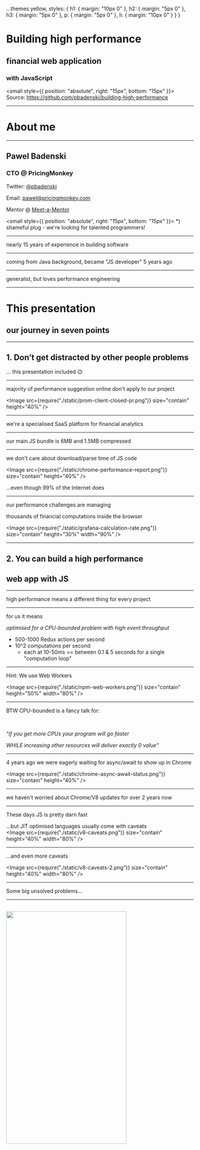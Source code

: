 
  ...themes.yellow,
  styles: {
    h1: { margin: "10px 0" },
    h2: { margin: "5px 0" },
    h3: { margin: "5px 0" },
    p: { margin: "5px 0" },
    li: { margin: "10px 0" }
  }
}

# Building high performance 
## financial web application
### with JavaScript

<small style={{ position: "absolute", right: "15px", bottom: "15px" }}>
Source: <a href="https://github.com/pbadenski/building-high-performance">https://github.com/pbadenski/building-high-performance</a>
</small>

---

# About me

---

## Pawel Badenski  
### CTO @ PricingMonkey  

Twitter: <a href="https://twitter.com/pbadenski">@pbadenski</a>

Email: <a mailto="pawel@pricingmonkey.com">pawel@pricingmonkey.com</a>

Mentor @ <a href="https://meetamentor.co.uk">Meet-a-Mentor</a>

<small style={{ position: "absolute", right: "15px", bottom: "15px" }}>
*) shameful plug - we're looking for talented programmers!
</small>

---

nearly 15 years of experience in building software

---

coming from Java background, became "JS developer" 5 years ago

---

generalist, but loves performance engineering

---

# This presentation
## our journey in seven points

---

## 1. Don’t get distracted by other people problems
... this presentation included 😉

---

majority of performance suggestion online don't apply to our project

<Image src={require("./static/prom-client-closed-pr.png")} size="contain" height="40%" />

---

we're a specialised SaaS platform for financial analytics

---

our main JS bundle is 6MB and 1.5MB compressed

---

we don't care about download/parse time of JS code

<Image src={require("./static/chrome-performance-report.png")} size="contain" height="40%" />


...even though 99% of the Internet does


---

our performance challenges are managing

thousands of financial computations inside the browser

<Image src={require("./static/grafana-calculation-rate.png")} size="contain" height="30%" width="90%" />


---

## 2. You can build a high performance
## web app with JS

---

high performance means a different thing for every project

---

for us it means

*optimised for a CPU-bounded problem with high event throughput*

  - 500-1000 Redux actions per second
  - 10^2 computations per second
	  - each at 10-50ms == between 0.1 & 5 seconds for a single "computation loop"

---

Hint: We use Web Workers

<Image src={require("./static/npm-web-workers.png")} size="contain" height="50%" width="80%" />

---

BTW CPU-bounded is a fancy talk for:

<br />

*"if you get more CPUs your program will go faster*

*WHILE increasing other resources will deliver exactly 0 value"*

---

4 years ago we were eagerly waiting for async/await to show up in Chrome

<Image src={require("./static/chrome-async-await-status.png")} size="contain" height="40%" />

---

we haven't worried about Chrome/V8 updates for over 2 years now

---

These days JS is pretty darn fast

...but JIT optimised languages usually come with caveats
<br />
<Image src={require("./static/v8-caveats.png")} size="contain" height="40%" width="80%" />

---

...and even more caveats

<Image src={require("./static/v8-caveats-2.png")} size="contain" height="40%" width="80%" />

---

Some big unsolved problems...

---

<br />
<Image src={require("./static/string-representations.png")} size="contain" height="40%" width="80%" />

 - crazy number of string representations
 - difficult to understand performance characteristics
 - no builtin hashCode, no interning

---

object polymorphism / megamorphism

<Image src={require("./static/megamorphic.png")} size="contain" height="40%" width="80%" />

<br />

Recommended: [deoptigate](https://www.npmjs.com/package/deoptigate)

---

slow Date implementation

<Image src={require("./static/v8-group-date-thread.png")} size="contain" height="40%" />

---

WebAssembly isn't likely to be an alternative yet, but getting there...

<br />

For more details: [Scala.js and WebAssembly, a tale of the dangers of the sea](https://www.youtube.com/watch?v=QsOHofFJpig)

---

## 3. Choose boring technology... and then don’t!

---

Our journey with managing asynchronous behaviour:

	-> async calls embedded in React components
	| -> thunks
	| -> Redux Saga
	| -> RxJS
	| -> https://www.npmjs.com/package/rxjs-redux

---

<CodeSurferColumns themes={[nightOwl, shadesOfPurple]}>

<Step title="async calls embedded in React components">

```js
const onKeyPressed = async (props: Props) => {
 const result = await callApi();
 props.dispatch(makeAction(result));
};

const InteractiveComponent = (props: Props) => (
   <input onKeyPress={() => onKeyPressed(props)}></input>
 );
```

</Step>

</CodeSurferColumns>

---

<CodeSurferColumns themes={[nightOwl, shadesOfPurple]}>

<Step title="Thunks">

```js
// thunk.ts
const actionThunk = async (
  dispatch: Dispatch, getState: () => State
) => {
 const result = await callApi();
 dispatch(makeAction(result));
};
```

```js
// component.tsx
const onKeyPressed = (props: Props) => {
 props.dispatch(actionThunk);
};

const InteractiveComponent = ...
```

</Step>

</CodeSurferColumns>


---

<CodeSurferColumns themes={[nightOwl, shadesOfPurple]}>

<Step title="Redux Saga">

```js
// saga.ts
function* request(action: RequestAction) {
 const result = yield call(callApi);
 yield put(makeAction(result));
}

function* mySaga() {
 yield takeEvery("REQUEST_ACTION", request);
}
```

```js
// component.tsx
const onKeyPressed = (props: Props) => {
 props.dispatch({ type: "REQUEST_ACTION" });
};

const InteractiveComponent = ...
```

</Step>

</CodeSurferColumns>

---

<CodeSurferColumns themes={[nightOwl, shadesOfPurple]}>

<Step title="Redux Observable">

```js
// epic.ts
action$
 .pipe(
   ofType("REQUEST_ACTION"),
   flatMap(async action => {
     const result = await callApi();
     return makeAction(result);
   })
 );
```

```js
// component.tsx
const onKeyPressed = (props: Props) => {
 props.dispatch({ type: "REQUEST_ACTION" });
};

const InteractiveComponent = ...

```

</Step>

</CodeSurferColumns>

---

[rxjs-redux](https://www.npmjs.com/package/rxjs-redux)

Exercise left to the reader 😉

---

Keep using boring technology

unless it gives you competitive advantage

---

Competitive advantage - solves problem at the core of your domain

---

A lot of people pay high cost of RxJS complexity

<Image src={require("./static/rxjs-complexity.png")} size="contain" height="40%" width="80%" />

Often the cost might not be worth the benefits

(based on conversations @ https://gitter.im/Reactive-Extensions/RxJS)


---

## 4. Pick your battles

---

We chose React & Redux on the 1st day

---

In retrospect we could have chosen more lightweight view library

...but we didn't know any better

...and we're quite happy with our choice otherwise

---

And I think it's ok to choose a "popular" solution

if you don't know any better :D

---

We tweaked our usage of Redux with:
 - [ImmutableJS](https://www.npmjs.com/package/immutable) - Immutable persistent data collections for Javascript 
 - [reselect](https://www.npmjs.com/package/reselect)
 - https://www.npmjs.com/package/redux-log-slow-reducers
 - https://www.npmjs.com/package/redux-ignore

---

We learnt that ironically React isn't necessarily reactive...

---

no builtin debouncing of rendering
<br />

we use https://npmjs.com/package/react-debounce-render

---

no built-in debouncing of prop-updates
<br />

... and impossible to my best knowledge
<br />

we use lazy data structures (eg. ImmutableJS.Seq) as a work around

---

 Other reactive alternatives we might try one day
   - [refract](https://refract.js.org)
   - [mobx](https://mobx.js.org)
   - [cycle](https://cycle.js.org)

---

## 5. Great performance starts with great design

---

Easy to read and well modularised code is significantly easier to optimise

<Image src="https://quotefancy.com/media/wallpaper/3840x2160/1725135-Kent-Beck-Quote-Make-it-work-make-it-right-make-it-fast.jpg" size="contain" height="40%" width="80%" />


---

It's like cooking a three course dinner in a messy kitchen - sure possible, but...

---

Simpler code is often faster for a computer to execute

<Image src="https://github.com/thlorenz/deoptigate/raw/master/assets/xml2js.png" size="contain" height="60%" width="90%" />

---

Evolving great design is a topic of thousands of presentations,

so very quickly about our experiences...

---

We started our project in TypeScript in 2016

(when everyone laughed at us for using this exotic language)

<br />

Recommended: https://effectivetypescript.com

---

Monads FTW!
<br />
<Image src={require("./static/monads.png")} size="contain" height="40%" width="80%" />

---

Unit test your architecture https://www.npmjs.com/package/dependency-cruiser

<Image src={require("./static/unit-test-architecture.png")} size="contain" height="40%" width="80%" />

Inspired by (https://www.archunit.org/ via ThoughtWorks Tech Radar)

---

Domain Driven Design still alive

<Image src={require("./static/project-structure.png")} size="contain" height="40%" />

<br />

Also check out Ducks (https://github.com/erikras/ducks-modular-redux)


---

YMMV tools require a bit of getting used to - try playing violin 😆

---

## 6. Immutability is awesome, but comes at a cost.

---

ImmutableJS has been a blessing

---

...even though it's been pretty much abandoned for the last 2 years

<Image src={require("./static/immutablejs-unmaintained.png")} size="contain" height="40%" />

---

Records suck

<Image src={require("./static/immutablejs-records.png")} size="contain" height="40%" />

---

if starting a new project consider other options:
 - https://github.com/immerjs/immer
 - https://github.com/Yomguithereal/baobab

---

## 7. "Mistakes were made"

---

for a while we used IndexedDB as a cache

it eventually grew to millions of entries

and schema upgrade put user's CPU into a death spiral

---

we've been using combineReducers wrong for nearly 2 years

suffering a 20%-30% performance penalty 

---

another time we upgraded to HTTP 2.0 only to realise

that many companies downgrade requests in their network stack

---

solving complex and challenging problems is a journey

---

taking chances is inevitable if you want to learn

---


# Summary

1. Don’t get distracted by other people problems
2. You can build a high performance web app with JS
3. Choose boring technology... and then don’t!
4. Pick your battles
5. Great performance starts with great design.
6. Immutability is awesome, but comes at a cost.
7. "Mistakes were made"

---

# Thank you!

Questions?
Comments?
Observations?

